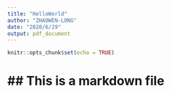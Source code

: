 ```yaml
---
title: "HelloWorld"
author: "ZHAOWEN-LONG"
date: "2020/6/29"
output: pdf_document
---
```


```r
knitr::opts_chunk$set(echo = TRUE)
```

# ## This is a markdown file
